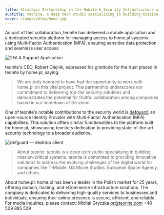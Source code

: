 ```yaml
---
title: Strategic Partnership in the Mobile & Security Infrastructure with home.pl 
subtitle: teonite, a deep tech studio specializing in building mission-critical systems with a focus on security, is thrilled to announce its partnership with home.pl, a renowned leader in the Polish domain, hosting, and eCommerce infrastructure market for over 25 years.
cover: /images/blog/home.jpg
---
```


As part of this collaboration, teonite has delivered a mobile application and a dedicated security platform for managing access to home.pl systems using Multi-Factor Authentication (MFA), ensuring sensitive data protection and seamless user access:

![2FA & Support Application](/images/blog/home-app-mid.png)

teonite's CEO, Robert Olejnik, expressed his gratitude for the trust placed in teonite by home.pl, saying:

> We are truly honored to have had the opportunity to work with home.pl on 
> this vital project. This partnership underscores our commitment to 
> delivering top-tier security solutions and demonstrates the potential 
> for fruitful collaboration among companies based in our hometown of 
> Szczecin.

One of teonite's notable contributions to the security world is [defguard](https://defguard.net/?ref=teonite.com), an open-source Identity Provider with Multi-Factor Authentication (MFA) capabilities. This solution offers similar functionalities to the platform built for home.pl, showcasing teonite's dedication to providing state-of-the-art security technology to a broader audience.

![defguard — desktop client](/images/blog/defguard-main-screen.png)

> About teonite: teonite is a deep tech studio specializing in building mission-critical systems.
> teonite is committed to providing innovative solutions to address the evolving challenges of the
> digital world for companies like T-Mobile, US Movie Studios, European Space Agency, and others.

About home.pl: home.pl has been a leader in the Polish market for 25 years, offering domain, hosting, and eCommerce infrastructure solutions. The company is dedicated to delivering high-quality services to businesses and individuals, ensuring their online presence is secure, efficient, and reliable.
<Divider />
For media inquiries, please contact: Michał Gryczka [pr@teonite.com](mailto:pr@teonite.com) +48 509 895 529